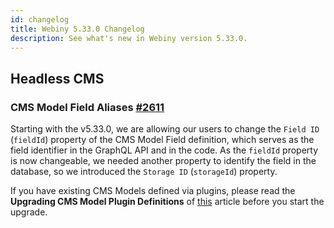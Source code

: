 ```yaml
---
id: changelog
title: Webiny 5.33.0 Changelog
description: See what's new in Webiny version 5.33.0.
---
```



## Headless CMS

### CMS Model Field Aliases [#2611](https://github.com/webiny/webiny-js/pull/2611)

Starting with the v5.33.0, we are allowing our users to change the `Field ID` (`fieldId`) property of the CMS Model Field definition, which serves as the field identifier in the GraphQL API and in the code.
As the `fieldId` property is now changeable, we needed another property to identify the field in the database, so we introduced the `Storage ID` (`storageId`) property.

If you have existing CMS Models defined via plugins, please read the **Upgrading CMS Model Plugin Definitions** of [this](/docs/headless-cms/extending/content-models-via-code-storage-id#upgrading-cms-model-plugin-definitions) article before you start the upgrade.
